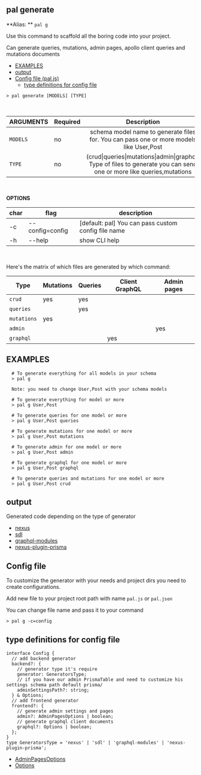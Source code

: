 
<SEO title="CLI Generator" />

<MdxCard>


## pal generate

**Alias: ** `pal g`

Use this command to scaffold all the boring code into your project.

Can generate queries, mutations, admin pages, apollo client queries and mutations documents

- [EXAMPLES](#examples)
- [output](#output)
- [Config file (pal.js)](#config-file)
  - [type definitions for config file](#type-definitions-for-config-file)

```shell
> pal generate [MODELS] [TYPE]
```

<br />

| ARGUMENTS | Required |                                                     Description                                                      |
| --------- | -------- | :------------------------------------------------------------------------------------------------------------------: |
| `MODELS`  | no       |               schema model name to generate files for. You can pass one or more models like User,Post                |
| `TYPE`    | no       | (crud\|queries\|mutations\|admin\|graphql) Type of files to generate you can send one or more like queries,mutations |

<br />

**OPTIONS**

| char | flag            | description                                         |
| ---- | --------------- | --------------------------------------------------- |
| -c   | --config=config | [default: pal] You can pass custom config file name |
| -h   | --help          | show CLI help                                       |

<br />

Here's the matrix of which files are generated by which command:

| Type        | Mutations | Queries | Client GraphQL | Admin pages |
| ----------- | --------- | ------- | -------------- | ----------- |
| `crud`      | yes       | yes     |                |             |
| `queries`   |           | yes     |                |             |
| `mutations` | yes       |         |                |             |
| `admin`     |           |         |                | yes         |
| `graphql`   |           |         | yes            |             |

## EXAMPLES

```shell
  # To generate everything for all models in your schema
  > pal g

  Note: you need to change User,Post with your schema models

  # To generate everything for model or more
  > pal g User,Post

  # To generate queries for one model or more
  > pal g User,Post queries

  # To generate mutations for one model or more
  > pal g User,Post mutations

  # To generate admin for one model or more
  > pal g User,Post admin

  # To generate graphql for one model or more
  > pal g User,Post graphql

  # To generate queries and mutations for one model or more
  > pal g User,Post crud
```

## output

Generated code depending on the type of generator

- [nexus](/generator/nexus#output)
- [sdl](/generator/sdl)
- [graphql-modules](/generator/graphql-modules)
- [nexus-plugin-prisma](/cli/cnt)

## Config file

To customize the generator with your needs and project dirs you need to create configurations.

Add new file to your project root path with name `pal.js` or `pal.json`

You can change file name and pass it to your command

```shell
> pal g -c=config
```

## type definitions for config file

```ts{3,5,7,10, 12,14,17}
interface Config {
  // add backend generator
  backend?: {
    // generator type it's require
    generator: GeneratorsType;
    // if you have our admin PrismaTable and need to customize his settings schema path default prisma/
    adminSettingsPath?: string;
  } & Options;
  // add frontend generator
  frontend?: {
    // generate admin settings and pages
    admin?: AdminPagesOptions | boolean;
    // generate graphql client documents
    graphql?: Options | boolean;
  };
}
type GeneratorsType = 'nexus' | 'sdl' | 'graphql-modules' | 'nexus-plugin-prisma';
```

- [AdminPagesOptions](/generator#adminpagesoptions)
- [Options](/generator#options-type-definition)

</MdxCard>

